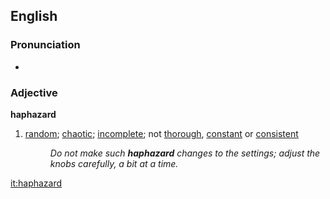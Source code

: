==English==
===Pronunciation===
*{{audio|en-us-haphazard.ogg|Audio (US)}}

===Adjective===
'''haphazard'''
#[[random]]; [[chaotic]]; [[incomplete]]; not [[thorough]], [[constant]] or [[consistent]]
#:''Do not make such '''haphazard''' changes to the settings; adjust the knobs carefully, a bit at a time.''

[[it:haphazard]]